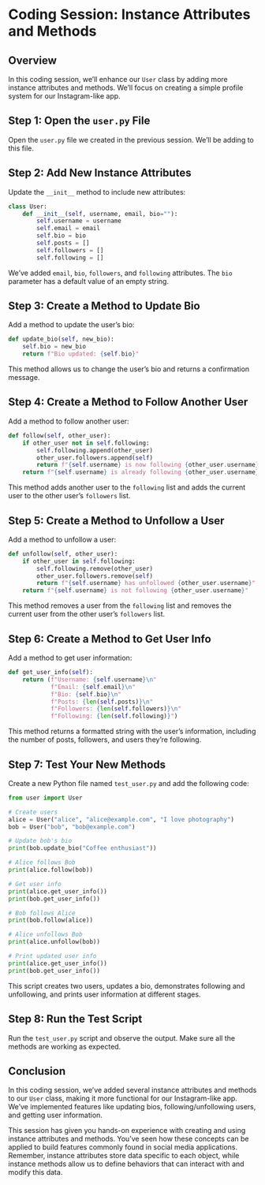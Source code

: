 # Coding Session: Instance Attributes and Methods


## Overview

In this coding session, we'll enhance our `User` class by adding more instance attributes and methods. We'll focus on creating a simple profile system for our Instagram-like app.


## Step 1: Open the `user.py` File

Open the `user.py` file we created in the previous session. We'll be adding to this file.


## Step 2: Add New Instance Attributes

Update the `__init__` method to include new attributes:

```python
class User:
    def __init__(self, username, email, bio=""):
        self.username = username
        self.email = email
        self.bio = bio
        self.posts = []
        self.followers = []
        self.following = []
```

::: {.notes}
We've added `email`, `bio`, `followers`, and `following` attributes. The `bio` parameter has a default value of an empty string.
:::


## Step 3: Create a Method to Update Bio

Add a method to update the user's bio:

```python
def update_bio(self, new_bio):
    self.bio = new_bio
    return f"Bio updated: {self.bio}"
```

::: {.notes}
This method allows us to change the user's bio and returns a confirmation message.
:::


## Step 4: Create a Method to Follow Another User

Add a method to follow another user:

```python
def follow(self, other_user):
    if other_user not in self.following:
        self.following.append(other_user)
        other_user.followers.append(self)
        return f"{self.username} is now following {other_user.username}"
    return f"{self.username} is already following {other_user.username}"
```

::: {.notes}
This method adds another user to the `following` list and adds the current user to the other user's `followers` list.
:::


## Step 5: Create a Method to Unfollow a User

Add a method to unfollow a user:

```python
def unfollow(self, other_user):
    if other_user in self.following:
        self.following.remove(other_user)
        other_user.followers.remove(self)
        return f"{self.username} has unfollowed {other_user.username}"
    return f"{self.username} is not following {other_user.username}"
```

::: {.notes}
This method removes a user from the `following` list and removes the current user from the other user's `followers` list.
:::


## Step 6: Create a Method to Get User Info

Add a method to get user information:

```python
def get_user_info(self):
    return (f"Username: {self.username}\n"
            f"Email: {self.email}\n"
            f"Bio: {self.bio}\n"
            f"Posts: {len(self.posts)}\n"
            f"Followers: {len(self.followers)}\n"
            f"Following: {len(self.following)}")
```

::: {.notes}
This method returns a formatted string with the user's information, including the number of posts, followers, and users they're following.
:::


## Step 7: Test Your New Methods

Create a new Python file named `test_user.py` and add the following code:

```python
from user import User

# Create users
alice = User("alice", "alice@example.com", "I love photography")
bob = User("bob", "bob@example.com")

# Update bob's bio
print(bob.update_bio("Coffee enthusiast"))

# Alice follows Bob
print(alice.follow(bob))

# Get user info
print(alice.get_user_info())
print(bob.get_user_info())

# Bob follows Alice
print(bob.follow(alice))

# Alice unfollows Bob
print(alice.unfollow(bob))

# Print updated user info
print(alice.get_user_info())
print(bob.get_user_info())
```

::: {.notes}
This script creates two users, updates a bio, demonstrates following and unfollowing, and prints user information at different stages.
:::


## Step 8: Run the Test Script

Run the `test_user.py` script and observe the output. Make sure all the methods are working as expected.


## Conclusion

In this coding session, we've added several instance attributes and methods to our `User` class, making it more functional for our Instagram-like app. We've implemented features like updating bios, following/unfollowing users, and getting user information.

::: {.notes}
This session has given you hands-on experience with creating and using instance attributes and methods. You've seen how these concepts can be applied to build features commonly found in social media applications. Remember, instance attributes store data specific to each object, while instance methods allow us to define behaviors that can interact with and modify this data.
:::